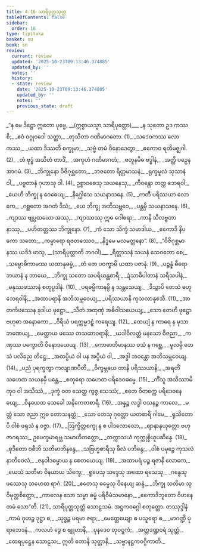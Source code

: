 ```yaml
---
title: 4.16 သာရိပုတ္တသုတ္တ
tableOfContents: false
sidebar:
  order: 16
type: tipitaka
basket: su
book: sn
review:
  current: review
  updated: '2025-10-23T09:13:46.374885'
  updated_by: ''
  notes: ''
  history:
  - state: review
    date: '2025-10-23T09:13:46.374885'
    updated_by: ''
    notes: ''
    previous_state: draft
---
```



<ReviewStatus review={frontmatter.review} showDetails={true} />

<HypothesisAnnotation frontmatter={frontmatter} />

<DynamicBreadcrumb />

<Division number="962" book="sn" e="ch" v="18" p="426">

<Paragraph number="1138" type="verses" book="sn">
_“န မေ ဒိဋ္ဌော ဣတော ပုဗ္ဗေ, __(ဣစ္စာယသ္မာ သာရိပုတ္တော)___  
_န သုတော ဥဒ ကဿစိ;_  
_ဧဝံ ဝဂ္ဂုဝဒေါ သတ္ထာ,_  
_တုသိတာ ဂဏိမာဂတော. (1)_  

</Paragraph>

</Division>
<Division number="963" book="sn" e="ch" v="18" p="426">

<Paragraph number="1139" type="verses" book="sn">
_သဒေဝကဿ လောကဿ,_  
_ယထာ ဒိဿတိ စက္ခုမာ;_  
_သဗ္ဗံ တမံ ဝိနောဒေတွာ,_  
_ဧကောဝ ရတိမဇ္ဈဂါ. (2)_  

</Paragraph>

</Division>
<Division number="964" book="sn" e="ch" v="18" p="426">

<Paragraph number="1140" type="verses" book="sn">
_တံ ဗုဒ္ဓံ အသိတံ တာဒိံ,_  
_အကုဟံ ဂဏိမာဂတံ;_  
_ဗဟူနမိဓ ဗဒ္ဓါနံ,_  
_အတ္ထိ ပဉှေန အာဂမံ. (3)_  

</Paragraph>

</Division>
<Division number="965" book="sn" e="ch" v="18" p="426">

<Paragraph number="1141" type="verses" book="sn">
_ဘိက္ခုနော ဝိဇိဂုစ္ဆတော,_  
_ဘဇတော ရိတ္တမာသနံ;_  
_ရုက္ခမူလံ သုသာနံ ဝါ,_  
_ပဗ္ဗတာနံ ဂုဟာသု ဝါ. (4)_  

</Paragraph>

</Division>
<Division number="966" book="sn" e="ch" v="18" p="426">

<Paragraph number="1142" type="verses" book="sn">
ဥစ္စာဝစေသု သယနေသု,_  
_ကီဝန္တော တတ္ထ ဘေရဝါ;_  
_ယေဟိ ဘိက္ခု န ဝေဓေယျ,_  
_နိဂ္ဃေါသေ သယနာသနေ. (5)_  

</Paragraph>

</Division>
<Division number="967" book="sn" e="ch" v="18" p="426">

<Paragraph number="1143" type="verses" book="sn">
_ကတီ ပရိဿယာ လောကေ,_  
_ဂစ္ဆတော အဂတံ ဒိသံ;_  
_ယေ ဘိက္ခု အဘိသမ္ဘဝေ,_  
_ပန္တမှိ သယနာသနေ. (6)_  

</Paragraph>

</Division>
<Division number="968" book="sn" e="ch" v="18" p="426">

<Paragraph number="1144" type="verses" book="sn">
_ကျာဿ ဗျပ္ပထယော အဿု,_  
_ကျာဿဿု ဣဓ ဂေါစရာ;_  
_ကာနိ သီလဗ္ဗတာနာဿု,_  
_ပဟိတတ္တဿ ဘိက္ခုနော. (7)_  

</Paragraph>

</Division>
<Division number="969" book="sn" e="ch" v="18" p="426">

<Paragraph number="1145" type="verses" book="sn">
_ကံ သော သိက္ခံ သမာဒါယ,_  
_ဧကောဒိ နိပကော သတော;_  
_ကမ္မာရော ရဇတဿေဝ,_  
_နိဒ္ဓမေ မလမတ္တနော”. (8)_  

</Paragraph>

</Division>
<Division number="970" book="sn" e="ch" v="18" p="426">

<Paragraph number="1146" type="verses" book="sn">
_“ဝိဇိဂုစ္ဆမာနဿ ယဒိဒံ ဖာသု, __(သာရိပုတ္တာတိ ဘဂဝါ)___  
_ရိတ္တာသနံ သယနံ သေဝတော စေ;_  
_သမ္ဗောဓိကာမဿ ယထာနုဓမ္မံ,_  
_တံ တေ ပဝက္ခာမိ ယထာ ပဇာနံ. (9)_  

</Paragraph>

</Division>
<Division number="971" book="sn" e="ch" v="18" p="426">

<Paragraph number="1147" type="verses" book="sn">
_ပဉ္စန္နံ ဓီရော ဘယာနံ န ဘာယေ,_  
_ဘိက္ခု သတော သပရိယန္တစာရီ;_  
_ဍံသာဓိပါတာနံ သရီသပါနံ,_  
_မနုဿဖဿာနံ စတုပ္ပဒါနံ. (10)_  

</Paragraph>

</Division>
<Division number="972" book="sn" e="ch" v="18" p="427">

<Paragraph number="1148" type="verses" book="sn">
_ပရဓမ္မိကာနမ္ပိ န သန္တသေယျ,_  
_ဒိသွာပိ တေသံ ဗဟုဘေရဝါနိ;_  
_အထာပရာနိ အဘိသမ္ဘဝေယျ,_  
_ပရိဿယာနိ ကုသလာနုဧသီ. (11)_  

</Paragraph>

</Division>
<Division number="973" book="sn" e="ch" v="18" p="427">

<Paragraph number="1149" type="verses" book="sn">
_အာတင်္ကဖဿေန ခုဒါယ ဖုဋ္ဌော,_  
_သီတံ အထုဏှံ အဓိဝါသယေယျ;_  
_သော တေဟိ ဖုဋ္ဌော ဗဟုဓာ အနောကော,_  
_ဝိရိယံ ပရက္ကမ္မဒဠှံ ကရေယျ. (12)_  

</Paragraph>

</Division>
<Division number="974" book="sn" e="ch" v="18" p="427">

<Paragraph number="1150" type="verses" book="sn">
_ထေယျံ န ကာရေ န မုသာ ဘဏေယျ,_  
_မေတ္တာယ ဖဿေ တသထာဝရာနိ;_  
_ယဒါဝိလတ္တံ မနသော ဝိဇညာ,_  
_ကဏှဿ ပက္ခောတိ ဝိနောဒယေယျ. (13)_  

</Paragraph>

</Division>
<Division number="975" book="sn" e="ch" v="18" p="427">

<Paragraph number="1151" type="verses" book="sn">
_ကောဓာတိမာနဿ ဝသံ န ဂစ္ဆေ,_  
_မူလမ္ပိ တေသံ ပလိခည တိဋ္ဌေ;_  
_အထပ္ပိယံ ဝါ ပန အပ္ပိယံ ဝါ,_  
_အဒ္ဓါ ဘဝန္တော အဘိသမ္ဘဝေယျ. (14)_  

</Paragraph>

</Division>
<Division number="976" book="sn" e="ch" v="18" p="427">

<Paragraph number="1152" type="verses" book="sn">
_ပညံ ပုရက္ခတွာ ကလျာဏပီတိ,_  
_ဝိက္ခမ္ဘယေ တာနိ ပရိဿယာနိ;_  
_အရတိံ သဟေထ သယနမှိ ပန္တေ,_  
_စတုရော သဟေထ ပရိဒေဝဓမ္မေ. (15)_  

</Paragraph>

</Division>
<Division number="977" book="sn" e="ch" v="18" p="427">

<Paragraph number="1153" type="verses" book="sn">
_ကိံသူ အသိဿာမိ ကုဝ ဝါ အသိဿံ,_  
_ဒုက္ခံ ဝတ သေတ္ထ ကွဇ္ဇ သေဿံ;_  
_ဧတေ ဝိတက္ကေ ပရိဒေဝနေယျေ,_  
_ဝိနယေထ သေခေါ အနိကေတစာရီ. (16)_  

</Paragraph>

</Division>
<Division number="978" book="sn" e="ch" v="18" p="427">

<Paragraph number="1154" type="verses" book="sn">
_အန္နဉ္စ လဒ္ဓါ ဝသနဉ္စ ကာလေ,_  
_မတ္တံ သော ဇညာ ဣဓ တောသနတ္ထံ;_  
_သော တေသု ဂုတ္တော ယတစာရိ ဂါမေ,_  
_ရုသိတောပိ ဝါစံ ဖရုသံ န ဝဇ္ဇာ. (17)_  

</Paragraph>

</Division>
<Division number="979" book="sn" e="ch" v="18" p="428">

<Paragraph number="1155" type="verses" book="sn">
_ဩက္ခိတ္တစက္ခု န စ ပါဒလောလော,_  
_ဈာနာနုယုတ္တော ဗဟုဇာဂရဿ;_  
ဥပေက္ခမာရဗ္ဘ သမာဟိတတ္တော,_  
_တက္ကာသယံ ကုက္ကုစ္စိယူပဆိန္ဒေ. (18)_  

</Paragraph>

</Division>
<Division number="980" book="sn" e="ch" v="18" p="428">

<Paragraph number="1156" type="verses" book="sn">
_စုဒိတော ဝစီဘိ သတိမာဘိနန္ဒေ,_  
_သဗြဟ္မစာရီသု ခိလံ ပဘိန္ဒေ;_  
_ဝါစံ ပမုဉ္စေ ကုသလံ နာတိဝေလံ,_  
_ဇနဝါဒဓမ္မာယ န စေတယေယျ. (19)_  

</Paragraph>

</Division>
<Division number="981" book="sn" e="ch" v="18" p="428">

<Paragraph number="1157" type="verses" book="sn">
_အထာပရံ ပဉ္စ ရဇာနိ လောကေ,_  
_ယေသံ သတီမာ ဝိနယာယ သိက္ခေ;_  
_ရူပေသု သဒ္ဒေသု အထော ရသေသု,_  
_ဂန္ဓေသု ဖဿေသု သဟေထ ရာဂံ. (20)_  

</Paragraph>

</Division>
<Division number="982" book="sn" e="ch" v="18" p="428">

<Paragraph number="1158" type="verses" book="sn">
_ဧတေသု ဓမ္မေသု ဝိနေယျ ဆန္ဒံ,_  
_ဘိက္ခု သတိမာ သုဝိမုတ္တစိတ္တော;_  
_ကာလေန သော သမ္မာ ဓမ္မံ ပရိဝီမံသမာနော,_  
_ဧကောဒိဘူတော ဝိဟနေ တမံ သော”တိ. (21)_  


</Paragraph>
</Division>

<Paragraph number="1159" type="center" book="sn">
သာရိပုတ္တသုတ္တံ သောဠသမံ.



</Paragraph>

<Paragraph number="1160" type="center" book="sn">
အဋ္ဌကဝဂ္ဂေါ စတုတ္ထော.



</Paragraph>

<Paragraph number="1161" type="center" book="sn">
တဿုဒ္ဒါနံ


</Paragraph>

<Paragraph number="1162" type="verses" book="sn">
_ကာမံ ဂုဟဉ္စ ဒုဋ္ဌာ စ,_  
_သုဒ္ဓဉ္စ ပရမာ ဇရာ;_  
_မေတ္တေယျော စ ပသူရော စ,_  
_မာဂဏ္ဍိ ပုရာဘေဒနံ._  

</Paragraph>

<Paragraph number="1163" type="verses" book="sn">
_ကလဟံ ဒွေ စ ဗျူဟာနိ,_  
_ပုနဒေဝ တုဝဋ္ဋကံ;_  
_အတ္တဒဏ္ဍဝရံ သုတ္တံ,_  
_ထေရပုဋ္ဌေန သောဠသ;_  
ဣတိ ဧတာနိ သုတ္တာနိ,_  
_သဗ္ဗာနဋ္ဌကဝဂ္ဂိကာတိ._
</Paragraph>
